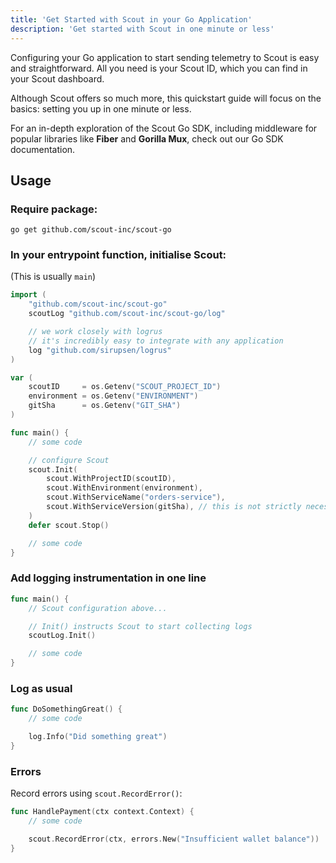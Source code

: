 ```yaml
---
title: 'Get Started with Scout in your Go Application'
description: 'Get started with Scout in one minute or less'
---
```


<QuickLink id='get-started-with-scout' text='Get Started with Scout' />

Configuring your Go application to start sending telemetry to Scout is easy and straightforward.
All you need is your Scout ID, which you can find in your Scout dashboard.

Although Scout offers so much more, this quickstart guide will focus on the basics: setting you up in one minute or less.

For an in-depth exploration of the Scout Go SDK, including middleware for popular libraries like **Fiber** and **Gorilla Mux**, check out our <InternalLink>Go SDK documentation</InternalLink>.

<QuickLink id='usage' text='Usage' />

## Usage

### Require package:

```
go get github.com/scout-inc/scout-go
```

### In your entrypoint function, initialise Scout:
(This is usually `main`)

```go
import (
    "github.com/scout-inc/scout-go"
    scoutLog "github.com/scout-inc/scout-go/log"

    // we work closely with logrus
    // it's incredibly easy to integrate with any application
    log "github.com/sirupsen/logrus"
)

var (
    scoutID     = os.Getenv("SCOUT_PROJECT_ID")
    environment = os.Getenv("ENVIRONMENT")
    gitSha      = os.Getenv("GIT_SHA")
)

func main() {
    // some code

    // configure Scout
    scout.Init(
		scout.WithProjectID(scoutID),
		scout.WithEnvironment(environment),
		scout.WithServiceName("orders-service"),
		scout.WithServiceVersion(gitSha), // this is not strictly necessary, but it's good practice
	)
	defer scout.Stop()

    // some code
}
```
<QuickLink id='add-logging-instrumentation' text='Add logging instrumentation' />

### Add logging instrumentation in one line

```go
func main() {
    // Scout configuration above...

    // Init() instructs Scout to start collecting logs
    scoutLog.Init()

    // some code
}
```

### Log as usual

```go
func DoSomethingGreat() {
    // some code

    log.Info("Did something great")
}
```

<QuickLink id='errors' text='Errors' />

### Errors

Record errors using `scout.RecordError()`:

```go
func HandlePayment(ctx context.Context) {
    // some code

    scout.RecordError(ctx, errors.New("Insufficient wallet balance"))
}
```